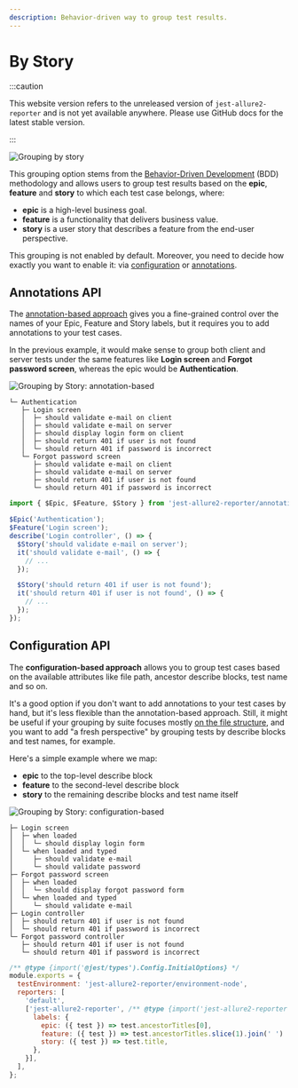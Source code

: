 ```yaml
---
description: Behavior-driven way to group test results.
---
```



# By Story

:::caution

This website version refers to the unreleased version of `jest-allure2-reporter` and is not yet available
anywhere. Please use GitHub docs for the latest stable version.

:::

![Grouping by story](../../../img/screenshots/config-01-grouping-05.jpg)

This grouping option stems from the [Behavior-Driven Development](https://en.wikipedia.org/wiki/Behavior-driven_development) (BDD) methodology and
allows users to group test results based on the **epic**, **feature** and **story** to which each test case belongs, where:

* **epic** is a high-level business goal.
* **feature** is a functionality that delivers business value.
* **story** is a user story that describes a feature from the end-user perspective.

This grouping is not enabled by default. Moreover, you need to decide how exactly you want to enable it: via [configuration](#configuration-api) or [annotations](#annotations-api).

## Annotations API

The [annotation-based approach](../../api/08-labels.mdx) gives you a fine-grained control over the names of your Epic, Feature and Story labels, but it requires you to add annotations to your test cases.

In the previous example, it would make sense to group both client and server tests under the same features like **Login screen** and **Forgot password screen**, whereas the epic would be **Authentication**.

<Tabs groupId="grouping-default">
  <TabItem value="report" label="Report">

![Grouping by Story: annotation-based](../../../img/screenshots/config-01-grouping-06.jpg)

  </TabItem>
  <TabItem value="structure" label="Structure">

```plain
└─ Authentication
   ├─ Login screen
   │  ├─ should validate e-mail on client
   │  ├─ should validate e-mail on server
   │  ├─ should display login form on client
   │  ├─ should return 401 if user is not found
   │  └─ should return 401 if password is incorrect
   └─ Forgot password screen
      ├─ should validate e-mail on client
      ├─ should validate e-mail on server
      ├─ should return 401 if user is not found
      └─ should return 401 if password is incorrect
```

  </TabItem>
  <TabItem value="config" label="Code">

```js title="login.test.js"
import { $Epic, $Feature, $Story } from 'jest-allure2-reporter/annotations';

$Epic('Authentication');
$Feature('Login screen');
describe('Login controller', () => {
  $Story('should validate e-mail on server');
  it('should validate e-mail', () => {
    // ...
  });

  $Story('should return 401 if user is not found');
  it('should return 401 if user is not found', () => {
    // ...
  });
});
```

  </TabItem>
</Tabs>


## Configuration API

The **configuration-based approach** allows you to group test cases based on the available attributes like file path, ancestor describe blocks, test name and so on.

It's a good option if you don't want to add annotations to your test cases by hand, but it's less flexible than the annotation-based approach. Still, it might be useful if your grouping by suite focuses mostly [on the file structure](#file-oriented-example), and you want to add "a fresh perspective" by grouping tests by describe blocks and test names, for example.

Here's a simple example where we map:

* **epic** to the top-level describe block
* **feature** to the second-level describe block
* **story** to the remaining describe blocks and test name itself

<Tabs groupId="grouping-default">
  <TabItem value="report" label="Report">

![Grouping by Story: configuration-based](../../../img/screenshots/config-01-grouping-07.jpg)

  </TabItem>
  <TabItem value="structure" label="Structure">

```plain
├─ Login screen
│  ├─ when loaded
│  │  └─ should display login form
│  └─ when loaded and typed
│     ├─ should validate e-mail
│     └─ should validate password
├─ Forgot password screen
│  ├─ when loaded
│  │  └─ should display forgot password form
│  └─ when loaded and typed
│     └─ should validate e-mail
├─ Login controller
│  ├─ should return 401 if user is not found
│  └─ should return 401 if password is incorrect
└─ Forgot password controller
   ├─ should return 401 if user is not found
   └─ should return 401 if password is incorrect
```

  </TabItem>
  <TabItem value="config" label="Config">

```js title="jest.config.js"
/** @type {import('@jest/types').Config.InitialOptions} */
module.exports = {
  testEnvironment: 'jest-allure2-reporter/environment-node',
  reporters: [
    'default',
    ['jest-allure2-reporter', /** @type {import('jest-allure2-reporter').Options}*/ {
      labels: {
        epic: ({ test }) => test.ancestorTitles[0],
        feature: ({ test }) => test.ancestorTitles.slice(1).join(' ') || undefined,
        story: ({ test }) => test.title,
      },
    }],
  ],
};
```

  </TabItem>
</Tabs>

